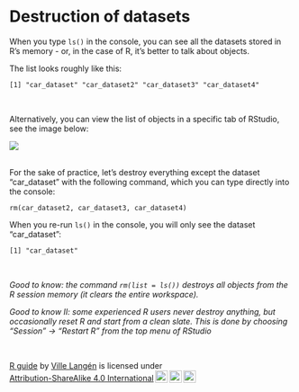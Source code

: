 # Destruction of datasets

When you type ``` ls() ``` in the console, you can see all the datasets stored in R's memory - or, in the case of R, it's better to talk about objects.

The list looks roughly like this:

```
[1] "car_dataset" "car_dataset2" "car_dataset3" "car_dataset4"
```

<br>

Alternatively, you can view the list of objects in a specific tab of RStudio, see the image below:


![](images/global_environment.png)

<br>
For the sake of practice, let's destroy everything except the dataset "car_dataset" with the following command, which you can type directly into the console:

``` rm(car_dataset2, car_dataset3, car_dataset4) ```

When you re-run ``` ls() ``` in the console, you will only see the dataset "car_dataset":

``` 
[1] "car_dataset"
``` 

<br>

*Good to know: the command ``` rm(list = ls()) ``` destroys all objects from the R session memory (it clears the entire workspace).*

*Good to know II: some experienced R users never destroy anything, but occasionally reset R and start from a clean slate. This is done by choosing "Session" -> "Restart R" from the top menu of RStudio*
 
<br>
<p xmlns:cc="http://creativecommons.org/ns#" xmlns:dct="http://purl.org/dc/terms/"><a property="dct:title" rel="cc:attributionURL" href="https://vldesign.kapsi.fi/r-guide-in-english/">R guide</a> by <a rel="cc:attributionURL dct:creator" property="cc:attributionName" href="http://www.linkedin.com/in/ville-langen">Ville Langén</a> is licensed under <a href="http://creativecommons.org/licenses/by-sa/4.0/?ref=chooser-v1" target="_blank" rel="license noopener noreferrer" style="display:inline-block;">Attribution-ShareAlike 4.0 International<img style="height:22px!important;margin-left:3px;vertical-align:text-bottom;" src="https://mirrors.creativecommons.org/presskit/icons/cc.svg?ref=chooser-v1"><img style="height:22px!important;margin-left:3px;vertical-align:text-bottom;" src="https://mirrors.creativecommons.org/presskit/icons/by.svg?ref=chooser-v1"><img style="height:22px!important;margin-left:3px;vertical-align:text-bottom;" src="https://mirrors.creativecommons.org/presskit/icons/sa.svg?ref=chooser-v1"></a></p>